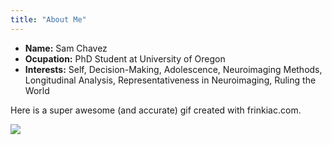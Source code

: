 ```yaml
---
title: "About Me"
---
```


- __Name:__ Sam Chavez
- __Ocupation:__ PhD Student at University of Oregon
- __Interests:__ Self, Decision-Making, Adolescence, Neuroimaging Methods, 
                 Longitudinal Analysis, Representativeness in Neuroimaging, 
                 Ruling the World

Here is a super awesome (and accurate) gif created with frinkiac.com. 

![](homer_webpage.gif)